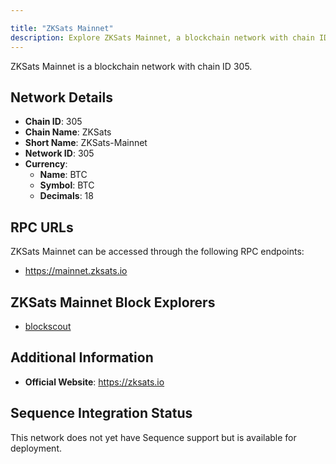 ```yaml
---

title: "ZKSats Mainnet"
description: Explore ZKSats Mainnet, a blockchain network with chain ID 305. Learn about its native currency, BTC, and how to interact with the network.
---
```




ZKSats Mainnet is a blockchain network with chain ID 305.

## Network Details

- **Chain ID**: 305
- **Chain Name**: ZKSats
- **Short Name**: ZKSats-Mainnet
- **Network ID**: 305
- **Currency**: 
  - **Name**: BTC
  - **Symbol**: BTC
  - **Decimals**: 18

## RPC URLs

ZKSats Mainnet can be accessed through the following RPC endpoints:

- https://mainnet.zksats.io

## ZKSats Mainnet Block Explorers

- [blockscout](https://explorer.zksats.io)

## Additional Information

- **Official Website**: https://zksats.io

## Sequence Integration Status

This network does not yet have Sequence support but is available for deployment.
